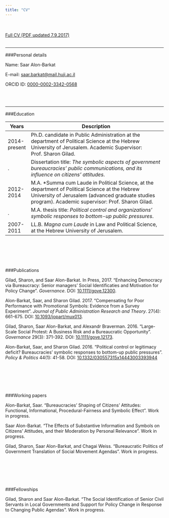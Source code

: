 ```yaml
---
title: "CV"
---
```

<br><br>
[Full CV (PDF updated 7.9.2017)](https://github.com/saaralonbarkat/personal-site/raw/master/SAAR%20ALON%20BARKAT%20CV%207.9.17.pdf) 
<br><br>

---




###Personal details

Name: Saar Alon-Barkat

E-mail: [saar.barkat@mail.huji.ac.il](mailto:saar.barkat@mail.huji.ac.il) 

ORCID ID: [0000-0002-3342-0568](http://orcid.org/0000-0002-3342-0568)

<br><br>

---


###Education

Years        |Description
-------------|---------------------------------------------------------------------------
2014-present |Ph.D. candidate in Public Administration at the department of Political Science at the Hebrew University of Jerusalem. Academic Supervisor: Prof. Sharon Gilad.
.            |Dissertation title: *The symbolic aspects of government bureaucracies' public communications, and its influence on citizens' attitudes*.
2012-2014    |M.A. *Summa cum Laude in Political Science, at the department of Political Science at the Hebrew University of Jerusalem (advanced graduate studies program). Academic supervisor: Prof. Sharon Gilad.
.            |M.A. thesis title: *Political control and organizations' symbolic responses to bottom-up public pressures*.
2007-2011    |LL.B. *Magna cum Laude* in Law and Political Science, at the Hebrew University of Jerusalem.

<br>
---
<br>

###Publications


Gilad, Sharon, and Saar Alon-Barkat. In Press, 2017. "Enhancing Democracy via Bureaucracy: Senior managers' Social Identificaties and Motivation for Policy Change". *Governance*. DOI: [10.1111/gove.12300](https://doi.org/10.1111/gove.12300).  

Alon-Barkat, Saar, and Sharon Gilad. 2017. "Compensating for Poor Performance with Promotional Symbols: Evidence from a Survey Experiment". *Journal of Public Administration Research and Theory*. 27(4): 661-675. DOI: [10.1093/jopart/mux013](https://doi.org/10.1093/jopart/mux013).  

Gilad, Sharon, Saar Alon-Barkat, and Alexandr Braverman. 2016. "Large-Scale Social Protest: A Business Risk and a Bureaucratic Opportunity". *Governance* 29(3): 371-392. DOI: [10.1111/gove.12173](https://doi.org/10.1111/gove.12173).  

Alon-Barkat, Saar, and Sharon Gilad. 2016. "Political control or legitimacy deficit? Bureaucracies' symbolic responses to bottom-up public pressures". *Policy & Politics* 44(1): 41-58. DOI: [10.1332/030557315x14443003393944](https://doi.org/10.1332/030557315x14443003393944)


<br>
---
<br>

###Working papers

Alon-Barkat, Saar. "Bureaucracies' Shaping of Citizens' Attitudes: Functional, Informational, Procedural-Fairness and Symbolic Effect". Work in progress.

Saar Alon-Barkat. "The Effects of Substantive Information and Symbols on Citizens' Attitudes, and their Moderation by Personal Relevance". Work in progress.

Gilad, Sharon, Saar Alon-Barkat, and Chagai Weiss. "Bureaucratic Politics of Government Translation of Social Movement Agendas". Work in progress.


<br>
---
<br>

###Fellowships



Gilad, Sharon and Saar Alon-Barkat. "The Social Identification of Senior Civil Servants in Local Governments and Support for Policy Change in Response to Changing Public Agendas". Work in progress.



